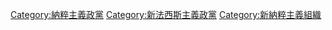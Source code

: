 [[Category:納粹主義政黨|Category:納粹主義政黨]]
[[Category:新法西斯主義政黨|Category:新法西斯主義政黨]]
[[Category:新納粹主義組織|Category:新納粹主義組織]]